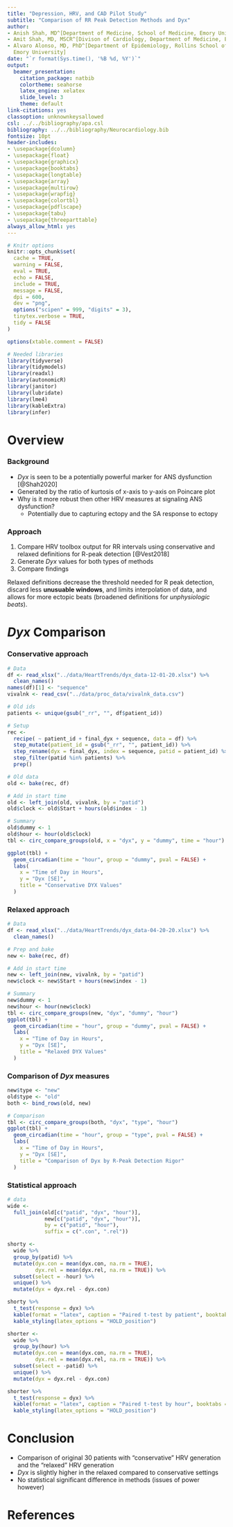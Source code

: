 ```yaml
---
title: "Depression, HRV, and CAD Pilot Study"
subtitle: "Comparison of RR Peak Detection Methods and Dyx"
author:
- Anish Shah, MD^[Department of Medicine, School of Medicine, Emory University]
- Amit Shah, MD, MSCR^[Divison of Cardiology, Department of Medicine, Emory University]
- Alvaro Alonso, MD, PhD^[Department of Epidemiology, Rollins School of Public Health,
  Emory University]
date: "`r format(Sys.time(), '%B %d, %Y')`"
output:
  beamer_presentation:
    citation_package: natbib
    colortheme: seahorse
    latex_engine: xelatex
    slide_level: 3
    theme: default
link-citations: yes
classoption: unknownkeysallowed
csl: ../../bibliography/apa.csl
bibliography: ../../bibliography/Neurocardiology.bib
fontsize: 10pt
header-includes:
- \usepackage{dcolumn}
- \usepackage{float}
- \usepackage{graphicx}
- \usepackage{booktabs}
- \usepackage{longtable}
- \usepackage{array}
- \usepackage{multirow}
- \usepackage{wrapfig}
- \usepackage{colortbl}
- \usepackage{pdflscape}
- \usepackage{tabu}
- \usepackage{threeparttable}
always_allow_html: yes
---
```


```r

# Knitr options
knitr::opts_chunk$set(
  cache = TRUE,
  warning = FALSE,
  eval = TRUE,
  echo = FALSE,
  include = TRUE,
  message = FALSE,
  dpi = 600,
  dev = "png",
  options("scipen" = 999, "digits" = 3),
  tinytex.verbose = TRUE,
  tidy = FALSE
)

options(xtable.comment = FALSE)

# Needed libraries
library(tidyverse)
library(tidymodels)
library(readxl)
library(autonomicR)
library(janitor)
library(lubridate)
library(lme4)
library(kableExtra)
library(infer)
```

# Overview

### Background

- _Dyx_ is seen to be a potentially powerful marker for ANS dysfunction [@Shah2020]
- Generated by the ratio of kurtosis of x-axis to y-axis on Poincare plot
- Why is it more robust then other HRV measures at signaling ANS dysfunction?
  - Potentially due to capturing ectopy and the SA response to ectopy
  
### Approach

1. Compare HRV toolbox output for RR intervals using conservative and relaxed definitions for R-peak detection [@Vest2018]
2. Generate _Dyx_ values for both types of methods
3. Compare findings

Relaxed definitions decrease the threshold needed for R peak detection, discard less __unusuable windows__, and limits interpolation of data, and allows for more ectopic beats (broadened definitions for _unphysiologic beats_).

# _Dyx_ Comparison

### Conservative approach {.shrink}

```r
# Data
df <- read_xlsx("../data/HeartTrends/dyx_data-12-01-20.xlsx") %>%
  clean_names()
names(df)[1] <- "sequence"
vivalnk <- read_csv("../data/proc_data/vivalnk_data.csv")

# Old ids
patients <- unique(gsub("_rr", "", df$patient_id))

# Setup
rec <-
  recipe( ~ patient_id + final_dyx + sequence, data = df) %>%
  step_mutate(patient_id = gsub("_rr", "", patient_id)) %>%
  step_rename(dyx = final_dyx, index = sequence, patid = patient_id) %>%
  step_filter(patid %in% patients) %>%
  prep()

# Old data
old <- bake(rec, df)

# Add in start time
old <- left_join(old, vivalnk, by = "patid")
old$clock <- old$Start + hours(old$index - 1)

# Summary
old$dummy <- 1
old$hour <- hour(old$clock)
tbl <- circ_compare_groups(old, x = "dyx", y = "dummy", time = "hour")

ggplot(tbl) +
  geom_circadian(time = "hour", group = "dummy", pval = FALSE) +
  labs(
    x = "Time of Day in Hours",
    y = "Dyx [SE]",
    title = "Conservative DYX Values"
  )
```

### Relaxed approach

```r
# Data
df <- read_xlsx("../data/HeartTrends/dyx_data-04-20-20.xlsx") %>%
  clean_names()

# Prep and bake
new <- bake(rec, df)

# Add in start time
new <- left_join(new, vivalnk, by = "patid")
new$clock <- new$Start + hours(new$index - 1)

# Summary
new$dummy <- 1
new$hour <- hour(new$clock)
tbl <- circ_compare_groups(new, "dyx", "dummy", "hour")
ggplot(tbl) +
  geom_circadian(time = "hour", group = "dummy", pval = FALSE) +
  labs(
    x = "Time of Day in Hours",
    y = "Dyx [SE]",
    title = "Relaxed DYX Values"
  )
```

### Comparison of _Dyx_ measures {.shrink}

```r
new$type <- "new"
old$type <- "old"
both <- bind_rows(old, new)

# Comparison
tbl <- circ_compare_groups(both, "dyx", "type", "hour")
ggplot(tbl) +
  geom_circadian(time = "hour", group = "type", pval = FALSE) +
  labs(
    x = "Time of Day in Hours",
    y = "Dyx [SE]",
    title = "Comparison of Dyx by R-Peak Detection Rigor"
  )
```

### Statistical approach {.shrink}

```r
# data
wide <-
  full_join(old[c("patid", "dyx", "hour")],
            new[c("patid", "dyx", "hour")],
            by = c("patid", "hour"),
            suffix = c(".con", ".rel"))

shorty <-
  wide %>%
  group_by(patid) %>%
  mutate(dyx.con = mean(dyx.con, na.rm = TRUE),
         dyx.rel = mean(dyx.rel, na.rm = TRUE)) %>%
  subset(select = -hour) %>%
  unique() %>%
  mutate(dyx = dyx.rel - dyx.con)

shorty %>%
  t_test(response = dyx) %>%
  kable(format = "latex", caption = "Paired t-test by patient", booktabs = TRUE) %>%
  kable_styling(latex_options = "HOLD_position")
```

```r
shorter <-
  wide %>%
  group_by(hour) %>%
  mutate(dyx.con = mean(dyx.con, na.rm = TRUE),
         dyx.rel = mean(dyx.rel, na.rm = TRUE)) %>%
  subset(select = -patid) %>%
  unique() %>%
  mutate(dyx = dyx.rel - dyx.con)

shorter %>%
  t_test(response = dyx) %>%
  kable(format = "latex", caption = "Paired t-test by hour", booktabs = TRUE) %>%
  kable_styling(latex_options = "HOLD_position")
```

# Conclusion

- Comparison of original 30 patients with "conservative" HRV generation and the "relaxed" HRV generation
- _Dyx_ is slightly higher in the relaxed compared to conservative settings
- No statistical significant difference in methods (issues of power however)

# References {.fragile}
